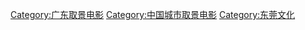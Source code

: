 [[Category:广东取景电影|Category:广东取景电影]]
[[Category:中国城市取景电影|Category:中国城市取景电影]]
[[Category:东莞文化|Category:东莞文化]]